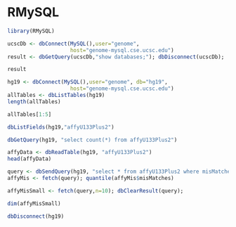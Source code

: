 RMySQL
========================================================


```r
library(RMySQL)
```

```r
ucscDb <- dbConnect(MySQL(),user="genome", 
                    host="genome-mysql.cse.ucsc.edu")
result <- dbGetQuery(ucscDb,"show databases;"); dbDisconnect(ucscDb);
```

```r
result
```


```r
hg19 <- dbConnect(MySQL(),user="genome", db="hg19",
                    host="genome-mysql.cse.ucsc.edu")
allTables <- dbListTables(hg19)
length(allTables)
```


```r
allTables[1:5]
```








```r
dbListFields(hg19,"affyU133Plus2")
```


```r
dbGetQuery(hg19, "select count(*) from affyU133Plus2")
```


```r
affyData <- dbReadTable(hg19, "affyU133Plus2")
head(affyData)
```



```r
query <- dbSendQuery(hg19, "select * from affyU133Plus2 where misMatches between 1 and 3")
affyMis <- fetch(query); quantile(affyMis$misMatches)
```




```r
affyMisSmall <- fetch(query,n=10); dbClearResult(query);

```




```r
dim(affyMisSmall)
```

```r
dbDisconnect(hg19)
```

